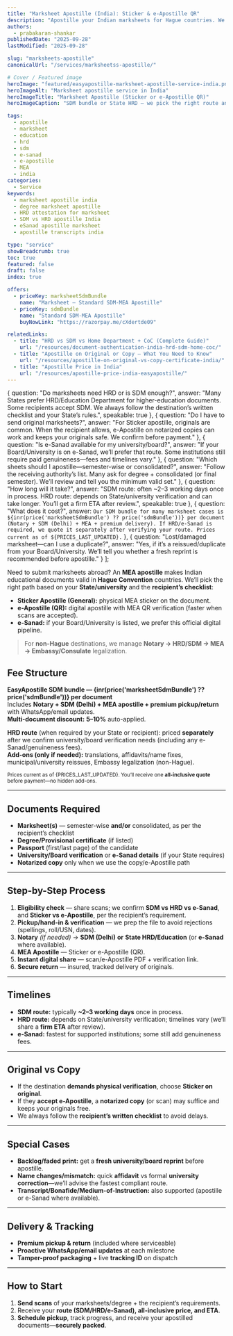 ```yaml
---
title: "Marksheet Apostille (India): Sticker & e-Apostille QR"
description: "Apostille your Indian marksheets for Hague countries. We handle SDM or HRD routes based on your State/university and the recipient’s checklist. Clear fees, required documents, 2–3 day timelines for SDM, and e-Sanad guidance."
authors:
  - prabakaran-shankar
publishedDate: "2025-09-28"
lastModified: "2025-09-28"

slug: "marksheets-apostille"
canonicalUrl: "/services/marksheetss-apostille/"

# Cover / Featured image
heroImage: "featured/easyapostille-marksheet-apostille-service-india.png"
heroImageAlt: "Marksheet apostille service in India"
heroImageTitle: "Marksheet Apostille (Sticker or e-Apostille QR)"
heroImageCaption: "SDM bundle or State HRD — we pick the right route and finish fast"

tags:
  - apostille
  - marksheet
  - education
  - hrd
  - sdm
  - e-sanad
  - e-apostille
  - MEA
  - india
categories:
  - Service
keywords:
  - marksheet apostille india
  - degree marksheet apostille
  - HRD attestation for marksheet
  - SDM vs HRD apostille India
  - eSanad apostille marksheet
  - apostille transcripts india

type: "service"
showBreadcrumb: true
toc: true
featured: false
draft: false
index: true

offers:
  - priceKey: marksheetSdmBundle
    name: "Marksheet — Standard SDM-MEA Apostille"
  - priceKey: sdmBundle
    name: "Standard SDM-MEA Apostille"
    buyNowLink: "https://razorpay.me/cXdertde09"

relatedLinks:
  - title: "HRD vs SDM vs Home Department + CoC (Complete Guide)"
    url: "/resources/document-authentication-india-hrd-sdm-home-coc/"
  - title: "Apostille on Original or Copy — What You Need to Know"
    url: "/resources/apostille-on-original-vs-copy-certificate-india/"
  - title: "Apostille Price in India"
    url: "/resources/apostille-price-india-easyapostille/"
---
```



  {
    question: "Do marksheets need HRD or is SDM enough?",
    answer: "Many States prefer HRD/Education Department for higher-education documents. Some recipients accept SDM. We always follow the destination’s written checklist and your State’s rules.",
    speakable: true
  },
  {
    question: "Do I have to send original marksheets?",
    answer: "For Sticker apostille, originals are common. When the recipient allows, e-Apostille on notarized copies can work and keeps your originals safe. We confirm before payment."
  },
  {
    question: "Is e-Sanad available for my university/board?",
    answer: "If your Board/University is on e-Sanad, we’ll prefer that route. Some institutions still require paid genuineness—fees and timelines vary."
  },
  {
    question: "Which sheets should I apostille—semester-wise or consolidated?",
    answer: "Follow the receiving authority’s list. Many ask for degree + consolidated (or final semester). We’ll review and tell you the minimum valid set."
  },
  {
    question: "How long will it take?",
    answer: "SDM route: often ~2–3 working days once in process. HRD route: depends on State/university verification and can take longer. You’ll get a firm ETA after review.",
    speakable: true
  },
  {
    question: "What does it cost?",
    answer: `Our SDM bundle for many marksheet cases is ${inr(price('marksheetSdmBundle') ?? price('sdmBundle'))} per document (Notary + SDM (Delhi) + MEA + premium delivery). If HRD/e-Sanad is required, we quote it separately after verifying your route. Prices current as of ${PRICES_LAST_UPDATED}.`
  },
  {
    question: "Lost/damaged marksheet—can I use a duplicate?",
    answer: "Yes, if it’s a reissued/duplicate from your Board/University. We’ll tell you whether a fresh reprint is recommended before apostille."
  }
];


Need to submit marksheets abroad? An **MEA apostille** makes Indian educational documents valid in **Hague Convention** countries. We’ll pick the right path based on your **State/university** and the **recipient’s checklist**:

- **Sticker Apostille (General):** physical MEA sticker on the document.  
- **e-Apostille (QR):** digital apostille with MEA QR verification (faster when scans are accepted).  
- **e-Sanad:** if your Board/University is listed, we prefer this official digital pipeline.

> For **non-Hague** destinations, we manage **Notary → HRD/SDM → MEA → Embassy/Consulate** legalization.



## Fee Structure

**EasyApostille SDM bundle — {inr(price('marksheetSdmBundle') ?? price('sdmBundle'))} per document**  
Includes **Notary + SDM (Delhi) + MEA apostille + premium pickup/return** with WhatsApp/email updates.  
**Multi-document discount:** **5–10%** auto-applied.

**HRD route** (when required by your State or recipient): priced **separately** after we confirm university/board verification needs (including any e-Sanad/genuineness fees).  
**Add-ons (only if needed):** translations, affidavits/name fixes, municipal/university reissues, Embassy legalization (non-Hague).

<small>Prices current as of {PRICES_LAST_UPDATED}. You’ll receive one **all-inclusive quote** before payment—no hidden add-ons.</small>

---

## Documents Required

- **Marksheet(s)** — semester-wise **and/or** consolidated, as per the recipient’s checklist  
- **Degree/Provisional certificate** (if listed)  
- **Passport** (first/last page) of the candidate  
- **University/Board verification** or **e-Sanad details** (if your State requires)  
- **Notarized copy** only when we use the copy/e-Apostille path

---

## Step-by-Step Process

1. **Eligibility check** — share scans; we confirm **SDM vs HRD vs e-Sanad**, and **Sticker vs e-Apostille**, per the recipient’s requirement.  
2. **Pickup/hand-in & verification** — we prep the file to avoid rejections (spellings, roll/USN, dates).  
3. **Notary** *(if needed)* → **SDM (Delhi)** **or** **State HRD/Education** (or **e-Sanad** where available).  
4. **MEA Apostille** — Sticker or e-Apostille (QR).  
5. **Instant digital share** — scan/e-Apostille PDF + verification link.  
6. **Secure return** — insured, tracked delivery of originals.

---

## Timelines

- **SDM route:** typically **~2–3 working days** once in process.  
- **HRD route:** depends on State/university verification; timelines vary (we’ll share a **firm ETA** after review).  
- **e-Sanad:** fastest for supported institutions; some still add genuineness fees.

---

## Original vs Copy

- If the destination **demands physical verification**, choose **Sticker on original**.  
- If they **accept e-Apostille**, a **notarized copy** (or scan) may suffice and keeps your originals free.  
- We always follow the **recipient’s written checklist** to avoid delays.

---

## Special Cases

- **Backlog/faded print:** get a **fresh university/board reprint** before apostille.  
- **Name changes/mismatch:** quick **affidavit** vs formal **university correction**—we’ll advise the fastest compliant route.  
- **Transcript/Bonafide/Medium-of-Instruction:** also supported (apostille or e-Sanad where available).

---

## Delivery & Tracking

- **Premium pickup & return** (included where serviceable)  
- **Proactive WhatsApp/email updates** at each milestone  
- **Tamper-proof packaging** + live **tracking ID** on dispatch

---

## How to Start

1. **Send scans** of your marksheets/degree + the recipient’s requirements.  
2. Receive your **route (SDM/HRD/e-Sanad), all-inclusive price, and ETA**.  
3. **Schedule pickup**, track progress, and receive your apostilled documents—**securely packed**.

<FaqList
  items={faqItems}
  id="faq"
  class="post-faq my-05 p-05"
  heading="Frequently Asked Questions"
  headingTag="h2"
  openAll={false}
  addSchema={true}
  addSpeakableSchema={true}
  htmlAnswers={false}
/>
